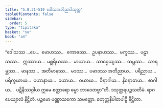 ```yaml
---
title: "5.8.31–510 ဒေါသအဘိညာဒိသုတ္တ"
tableOfContents: false
sidebar:
  order: 5
type: "tipitaka"
basket: "su"
book: "a4"
---
```



<DynamicBreadcrumb />

<Division number="304–783" book="a4" e="ch" v="15">

<Paragraph number="1607" book="a4">
“ဒေါသဿ …ပေ…  မောဟဿ…  ကောဓဿ…  ဥပနာဟဿ…  မက္ခဿ…  ပဠာသဿ…  ဣဿာယ…  မစ္ဆရိယဿ…  မာယာယ…  သာဌေယျဿ…  ထမ္ဘဿ…  သာရမ္ဘဿ…  မာနဿ…  အတိမာနဿ…  မဒဿ…  ပမာဒဿ အဘိညာယ…  ပရိညာယ…  ပရိက္ခယာယ…  ပဟာနာယ…  ခယာယ…  ဝယာယ…  ဝိရာဂါယ…  နိရောဓာယ…  စာဂါယ…  ပဋိနိဿဂ္ဂါယ ဣမေ စတ္တာရော ဓမ္မာ ဘာဝေတဗ္ဗာ”တိ.

</Paragraph>
</Division>

<Paragraph number="1608" type="center" book="a4">
ဒသုတ္တရပဉ္စသတိမံ.



</Paragraph>

<Paragraph number="1609" type="center" book="a4">
ရာဂပေယျာလံ နိဋ္ဌိတံ.



</Paragraph>

<Paragraph number="1610" type="center" book="a4">
ပဉ္စမော ပဏ္ဏာသကော သမတ္တော.



</Paragraph>

<Paragraph number="1611" type="center" book="a4">
စတုက္ကနိပါတပါဠိ နိဋ္ဌိတာ.
</Paragraph>